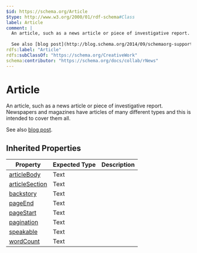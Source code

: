 ```yaml
---
$id: https://schema.org/Article
$type: http://www.w3.org/2000/01/rdf-schema#Class
label: Article
comment: |
  An article, such as a news article or piece of investigative report. Newspapers and magazines have articles of many different types and this is intended to cover them all.
  
  See also [blog post](http://blog.schema.org/2014/09/schemaorg-support-for-bibliographic_2.html).
rdfs:label: "Article"
rdfs:subClassOf: "https://schema.org/CreativeWork"
schema:contributor: "https://schema.org/docs/collab/rNews"
---
```


# Article

An article, such as a news article or piece of investigative report. Newspapers and magazines have articles of many different types and this is intended to cover them all.

See also [blog post](http://blog.schema.org/2014/09/schemaorg-support-for-bibliographic_2.html).

## Inherited Properties

| Property | Expected Type | Description |
| --- | --- | --- |
| [articleBody](https://schema.org/articleBody) | Text |  |
| [articleSection](https://schema.org/articleSection) | Text |  |
| [backstory](https://schema.org/backstory) | Text |  |
| [pageEnd](https://schema.org/pageEnd) | Text |  |
| [pageStart](https://schema.org/pageStart) | Text |  |
| [pagination](https://schema.org/pagination) | Text |  |
| [speakable](https://schema.org/speakable) | Text |  |
| [wordCount](https://schema.org/wordCount) | Text |  |
